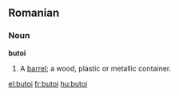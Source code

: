==Romanian==

===Noun===
'''butoi'''

# A [[barrel]]; a wood, plastic or metallic container.

[[el:butoi]]
[[fr:butoi]]
[[hu:butoi]]